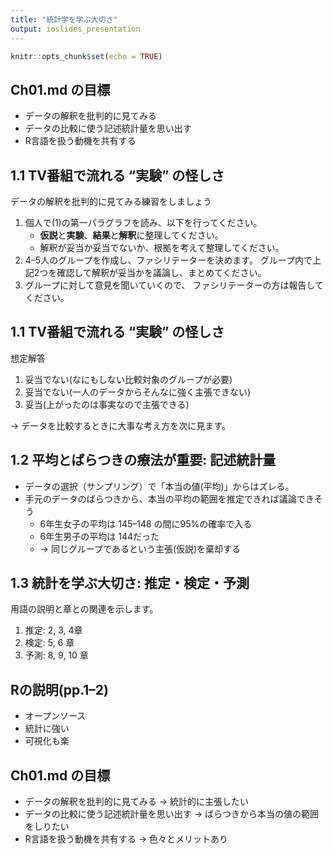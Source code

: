 ```yaml
---
title: "統計学を学ぶ大切さ"
output: ioslides_presentation
---
```


```r
knitr::opts_chunk$set(echo = TRUE)
```

## Ch01.md の目標

- データの解釈を批判的に見てみる
- データの比較に使う記述統計量を思い出す
- R言語を扱う動機を共有する

## 1.1 TV番組で流れる "実験" の怪しさ

データの解釈を批判的に見てみる練習をしましょう

1. 個人で(1)の第一パラグラフを読み、以下を行ってください。
   * **仮説**と**実験**、**結果**と**解釈**に整理してください。
   * 解釈が妥当か妥当でないか、根拠を考えて整理してください。
1. 4--5人のグループを作成し、ファシリテーターを決めます。
   グループ内で上記2つを確認して解釈が妥当かを議論し、まとめてください。
1. グループに対して意見を聞いていくので、
   ファシリテーターの方は報告してください。

## 1.1 TV番組で流れる "実験" の怪しさ

想定解答

1. 妥当でない(なにもしない比較対象のグループが必要)
1. 妥当でない(一人のデータからそんなに強く主張できない)
1. 妥当(上がったのは事実なので主張できる)

<!-- 議論で、何かが上がった下がったという主張のサポートは -->
<!-- 偶然じゃないのかとか、個人差じゃないのかとか、 -->
<!-- 色々な疑問が出てきて、安易には判断できないことがわかるのではないでしょうか。 -->

-> データを比較するときに大事な考え方を次に見ます。

<!-- 教科書の(2)は(1)とタスクは似ているのでスキップします(時間に余裕があれば着手)。 -->

## 1.2 平均とばらつきの療法が重要: 記述統計量

* データの選択（サンプリング）で「本当の値(平均)」からはズレる。
* 手元のデータのばらつきから、本当の平均の範囲を推定できれば議論できそう
  * 6年生女子の平均は 145--148 の間に95%の確率で入る
  * 6年生男子の平均は 144だった
  * → 同じグループであるという主張(仮説)を棄却する

## 1.3 統計を学ぶ大切さ: 推定・検定・予測

用語の説明と章との関連を示します。

1. 推定: 2, 3, 4章
1. 検定: 5, 6 章
1. 予測: 8, 9, 10 章

## Rの説明(pp.1--2)

* オープンソース
* 統計に強い
* 可視化も楽

## Ch01.md の目標

- データの解釈を批判的に見てみる -> 統計的に主張したい
- データの比較に使う記述統計量を思い出す -> ばらつきから本当の値の範囲をしりたい
- R言語を扱う動機を共有する -> 色々とメリットあり
